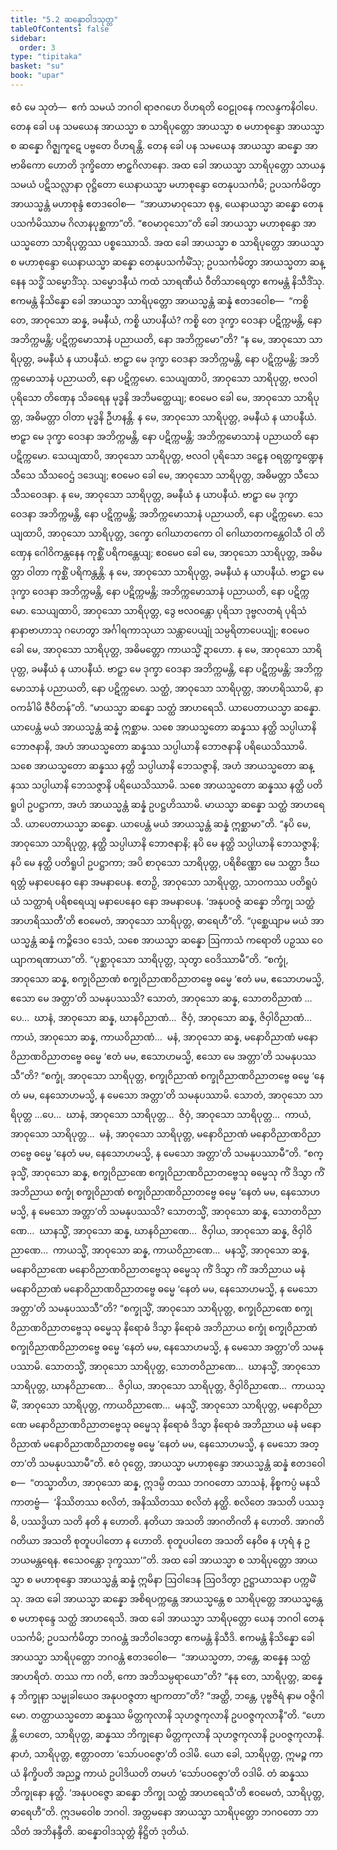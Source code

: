 ```yaml
---
title: "5.2 ဆန္နောဝါဒသုတ္တ"
tableOfContents: false
sidebar:
  order: 3
type: "tipitaka"
basket: "su"
book: "upar"
---
```



<DynamicBreadcrumb />

<Division number="389" book="upar">

<Paragraph number="1132" book="upar">
ဧဝံ မေ သုတံ—  ဧကံ သမယံ ဘဂဝါ ရာဇဂဟေ ဝိဟရတိ ဝေဠုဝနေ ကလန္ဒကနိဝါပေ. တေန ခေါ ပန သမယေန အာယသ္မာ စ သာရိပုတ္တော အာယသ္မာ စ မဟာစုန္ဒော အာယသ္မာ စ ဆန္နော ဂိဇ္ဈကူဋေ ပဗ္ဗတေ ဝိဟရန္တိ. တေန ခေါ ပန သမယေန အာယသ္မာ ဆန္နော အာဗာဓိကော ဟောတိ ဒုက္ခိတော ဗာဠှဂိလာနော. အထ ခေါ အာယသ္မာ သာရိပုတ္တော သာယနှသမယံ ပဋိသလ္လာနာ ဝုဋ္ဌိတော ယေနာယသ္မာ မဟာစုန္ဒော တေနုပသင်္ကမိ; ဥပသင်္ကမိတွာ အာယသ္မန္တံ မဟာစုန္ဒံ ဧတဒဝေါစ—  “အာယာမာဝုသော စုန္ဒ, ယေနာယသ္မာ ဆန္နော တေနုပသင်္ကမိဿာမ ဂိလာနပုစ္ဆကာ”တိ. “ဧဝမာဝုသော”တိ ခေါ အာယသ္မာ မဟာစုန္ဒော အာယသ္မတော သာရိပုတ္တဿ ပစ္စဿောသိ.
</Paragraph>

<Paragraph number="1133" book="upar">
အထ ခေါ အာယသ္မာ စ သာရိပုတ္တော အာယသ္မာ စ မဟာစုန္ဒော ယေနာယသ္မာ ဆန္နော တေနုပသင်္ကမိံသု; ဥပသင်္ကမိတွာ အာယသ္မတာ ဆန္နေန သဒ္ဓိံ သမ္မောဒိံသု. သမ္မောဒနီယံ ကထံ သာရဏီယံ ဝီတိသာရေတွာ ဧကမန္တံ နိသီဒိံသု. ဧကမန္တံ နိသိန္နော ခေါ အာယသ္မာ သာရိပုတ္တော အာယသ္မန္တံ ဆန္နံ ဧတဒဝေါစ—  “ကစ္စိ တေ, အာဝုသော ဆန္န, ခမနီယံ, ကစ္စိ ယာပနီယံ? ကစ္စိ တေ ဒုက္ခာ ဝေဒနာ ပဋိက္ကမန္တိ, နော အဘိက္ကမန္တိ; ပဋိက္ကမောသာနံ ပညာယတိ, နော အဘိက္ကမော”တိ?
</Paragraph>

<Paragraph number="1134" book="upar">
“န မေ, အာဝုသော သာရိပုတ္တ, ခမနီယံ န ယာပနီယံ. ဗာဠှာ မေ ဒုက္ခာ ဝေဒနာ အဘိက္ကမန္တိ, နော ပဋိက္ကမန္တိ; အဘိက္ကမောသာနံ ပညာယတိ, နော ပဋိက္ကမော. သေယျထာပိ, အာဝုသော သာရိပုတ္တ, ဗလဝါ ပုရိသော တိဏှေန သိခရေန မုဒ္ဓနိ အဘိမတ္ထေယျ; ဧဝမေဝ ခေါ မေ, အာဝုသော သာရိပုတ္တ, အဓိမတ္တာ ဝါတာ မုဒ္ဓနိ ဦဟနန္တိ. န မေ, အာဝုသော သာရိပုတ္တ, ခမနီယံ န ယာပနီယံ. ဗာဠှာ မေ ဒုက္ခာ ဝေဒနာ အဘိက္ကမန္တိ, နော ပဋိက္ကမန္တိ; အဘိက္ကမောသာနံ ပညာယတိ နော ပဋိက္ကမော. သေယျထာပိ, အာဝုသော သာရိပုတ္တ, ဗလဝါ ပုရိသော ဒဠှေန ဝရတ္တက္ခဏ္ဍေန သီသေ သီသဝေဌံ ဒဒေယျ; ဧဝမေဝ ခေါ မေ, အာဝုသော သာရိပုတ္တ, အဓိမတ္တာ သီသေ သီသဝေဒနာ. န မေ, အာဝုသော သာရိပုတ္တ, ခမနီယံ န ယာပနီယံ. ဗာဠှာ မေ ဒုက္ခာ ဝေဒနာ အဘိက္ကမန္တိ, နော ပဋိက္ကမန္တိ; အဘိက္ကမောသာနံ ပညာယတိ, နော ပဋိက္ကမော. သေယျထာပိ, အာဝုသော သာရိပုတ္တ, ဒက္ခော ဂေါဃာတကော ဝါ ဂေါဃာတကန္တေဝါသီ ဝါ တိဏှေန ဂေါဝိကန္တနေန ကုစ္ဆိံ ပရိကန္တေယျ; ဧဝမေဝ ခေါ မေ, အာဝုသော သာရိပုတ္တ, အဓိမတ္တာ ဝါတာ ကုစ္ဆိံ ပရိကန္တန္တိ. န မေ, အာဝုသော သာရိပုတ္တ, ခမနီယံ န ယာပနီယံ. ဗာဠှာ မေ ဒုက္ခာ ဝေဒနာ အဘိက္ကမန္တိ, နော ပဋိက္ကမန္တိ; အဘိက္ကမောသာနံ ပညာယတိ, နော ပဋိက္ကမော. သေယျထာပိ, အာဝုသော သာရိပုတ္တ, ဒွေ ဗလဝန္တော ပုရိသာ ဒုဗ္ဗလတရံ ပုရိသံ နာနာဗာဟာသု ဂဟေတွာ အင်္ဂါရကာသုယာ သန္တာပေယျုံ သမ္ပရိတာပေယျုံ; ဧဝမေဝ ခေါ မေ, အာဝုသော သာရိပုတ္တ, အဓိမတ္တော ကာယသ္မိံ ဍာဟော. န မေ, အာဝုသော သာရိပုတ္တ, ခမနီယံ န ယာပနီယံ. ဗာဠှာ မေ ဒုက္ခာ ဝေဒနာ အဘိက္ကမန္တိ, နော ပဋိက္ကမန္တိ; အဘိက္ကမောသာနံ ပညာယတိ, နော ပဋိက္ကမော. သတ္ထံ, အာဝုသော သာရိပုတ္တ, အာဟရိဿာမိ, နာဝကင်္ခါမိ ဇီဝိတန်”တိ.
</Paragraph>

</Division>
<Division number="390" book="upar">

<Paragraph number="1135" book="upar">
“မာယသ္မာ ဆန္နော သတ္ထံ အာဟရေသိ. ယာပေတာယသ္မာ ဆန္နော. ယာပေန္တံ မယံ အာယသ္မန္တံ ဆန္နံ ဣစ္ဆာမ. သစေ အာယသ္မတော ဆန္နဿ နတ္ထိ သပ္ပါယာနိ ဘောဇနာနိ, အဟံ အာယသ္မတော ဆန္နဿ သပ္ပါယာနိ ဘောဇနာနိ ပရိယေသိဿာမိ. သစေ အာယသ္မတော ဆန္နဿ နတ္ထိ သပ္ပါယာနိ ဘေသဇ္ဇာနိ, အဟံ အာယသ္မတော ဆန္နဿ သပ္ပါယာနိ ဘေသဇ္ဇာနိ ပရိယေသိဿာမိ. သစေ အာယသ္မတော ဆန္နဿ နတ္ထိ ပတိရူပါ ဥပဋ္ဌာကာ, အဟံ အာယသ္မန္တံ ဆန္နံ ဥပဋ္ဌဟိဿာမိ. မာယသ္မာ ဆန္နော သတ္ထံ အာဟရေသိ. ယာပေတာယသ္မာ ဆန္နော. ယာပေန္တံ မယံ အာယသ္မန္တံ ဆန္နံ ဣစ္ဆာမာ”တိ.
</Paragraph>

<Paragraph number="1136" book="upar">
“နပိ မေ, အာဝုသော သာရိပုတ္တ, နတ္ထိ သပ္ပါယာနိ ဘောဇနာနိ; နပိ မေ နတ္ထိ သပ္ပါယာနိ ဘေသဇ္ဇာနိ; နပိ မေ နတ္ထိ ပတိရူပါ ဥပဋ္ဌာကာ; အပိ စာဝုသော သာရိပုတ္တ, ပရိစိဏ္ဏော မေ သတ္ထာ ဒီဃရတ္တံ မနာပေနေဝ နော အမနာပေန. ဧတဉှိ, အာဝုသော သာရိပုတ္တ, သာဝကဿ ပတိရူပံ ယံ သတ္ထာရံ ပရိစရေယျ မနာပေနေဝ နော အမနာပေန. ‘အနုပဝဇ္ဇံ ဆန္နော ဘိက္ခု သတ္ထံ အာဟရိဿတီ’တိ ဧဝမေတံ, အာဝုသော သာရိပုတ္တ, ဓာရေဟီ”တိ. “ပုစ္ဆေယျာမ မယံ အာယသ္မန္တံ ဆန္နံ ကဉ္စိဒေဝ ဒေသံ, သစေ အာယသ္မာ ဆန္နော ဩကာသံ ကရောတိ ပဉှဿ ဝေယျာကရဏာယာ”တိ. “ပုစ္ဆာဝုသော သာရိပုတ္တ, သုတွာ ဝေဒိဿာမီ”တိ.
</Paragraph>

</Division>
<Division number="391" book="upar">

<Paragraph number="1137" book="upar">
“စက္ခုံ, အာဝုသော ဆန္န, စက္ခုဝိညာဏံ စက္ခုဝိညာဏဝိညာတဗ္ဗေ ဓမ္မေ ‘ဧတံ မမ, ဧသောဟမသ္မိ, ဧသော မေ အတ္တာ’တိ သမနုပဿသိ? သောတံ, အာဝုသော ဆန္န, သောတဝိညာဏံ …ပေ…  ဃာနံ, အာဝုသော ဆန္န, ဃာနဝိညာဏံ…  ဇိဝှံ, အာဝုသော ဆန္န, ဇိဝှါဝိညာဏံ…  ကာယံ, အာဝုသော ဆန္န, ကာယဝိညာဏံ…  မနံ, အာဝုသော ဆန္န, မနောဝိညာဏံ မနောဝိညာဏဝိညာတဗ္ဗေ ဓမ္မေ ‘ဧတံ မမ, ဧသောဟမသ္မိ, ဧသော မေ အတ္တာ’တိ သမနုပဿသီ”တိ?
</Paragraph>

<Paragraph number="1138" book="upar">
“စက္ခုံ, အာဝုသော သာရိပုတ္တ, စက္ခုဝိညာဏံ စက္ခုဝိညာဏဝိညာတဗ္ဗေ ဓမ္မေ ‘နေတံ မမ, နေသောဟမသ္မိ, န မေသော အတ္တာ’တိ သမနုပဿာမိ. သောတံ, အာဝုသော သာရိပုတ္တ …ပေ…  ဃာနံ, အာဝုသော သာရိပုတ္တ…  ဇိဝှံ, အာဝုသော သာရိပုတ္တ…  ကာယံ, အာဝုသော သာရိပုတ္တ…  မနံ, အာဝုသော သာရိပုတ္တ, မနောဝိညာဏံ မနောဝိညာဏဝိညာတဗ္ဗေ ဓမ္မေ ‘နေတံ မမ, နေသောဟမသ္မိ, န မေသော အတ္တာ’တိ သမနုပဿာမီ”တိ.
</Paragraph>

</Division>
<Division number="392" book="upar">

<Paragraph number="1139" book="upar">
“စက္ခုသ္မိံ, အာဝုသော ဆန္န, စက္ခုဝိညာဏေ စက္ခုဝိညာဏဝိညာတဗ္ဗေသု ဓမ္မေသု ကိံ ဒိသွာ ကိံ အဘိညာယ စက္ခုံ စက္ခုဝိညာဏံ စက္ခုဝိညာဏဝိညာတဗ္ဗေ ဓမ္မေ ‘နေတံ မမ, နေသောဟမသ္မိ, န မေသော အတ္တာ’တိ သမနုပဿသိ? သောတသ္မိံ, အာဝုသော ဆန္န, သောတဝိညာဏေ…  ဃာနသ္မိံ, အာဝုသော ဆန္န, ဃာနဝိညာဏေ…  ဇိဝှါယ, အာဝုသော ဆန္န, ဇိဝှါဝိညာဏေ…  ကာယသ္မိံ, အာဝုသော ဆန္န, ကာယဝိညာဏေ…  မနသ္မိံ, အာဝုသော ဆန္န, မနောဝိညာဏေ မနောဝိညာဏဝိညာတဗ္ဗေသု ဓမ္မေသု ကိံ ဒိသွာ ကိံ အဘိညာယ မနံ မနောဝိညာဏံ မနောဝိညာဏဝိညာတဗ္ဗေ ဓမ္မေ ‘နေတံ မမ, နေသောဟမသ္မိ, န မေသော အတ္တာ’တိ သမနုပဿသီ”တိ?
</Paragraph>

<Paragraph number="1140" book="upar">
“စက္ခုသ္မိံ, အာဝုသော သာရိပုတ္တ, စက္ခုဝိညာဏေ စက္ခုဝိညာဏဝိညာတဗ္ဗေသု ဓမ္မေသု နိရောဓံ ဒိသွာ နိရောဓံ အဘိညာယ စက္ခုံ စက္ခုဝိညာဏံ စက္ခုဝိညာဏဝိညာတဗ္ဗေ ဓမ္မေ ‘နေတံ မမ, နေသောဟမသ္မိ, န မေသော အတ္တာ’တိ သမနုပဿာမိ. သောတသ္မိံ, အာဝုသော သာရိပုတ္တ, သောတဝိညာဏေ…  ဃာနသ္မိံ, အာဝုသော သာရိပုတ္တ, ဃာနဝိညာဏေ…  ဇိဝှါယ, အာဝုသော သာရိပုတ္တ, ဇိဝှါဝိညာဏေ…  ကာယသ္မိံ, အာဝုသော သာရိပုတ္တ, ကာယဝိညာဏေ…  မနသ္မိံ, အာဝုသော သာရိပုတ္တ, မနောဝိညာဏေ မနောဝိညာဏဝိညာတဗ္ဗေသု ဓမ္မေသု နိရောဓံ ဒိသွာ နိရောဓံ အဘိညာယ မနံ မနောဝိညာဏံ မနောဝိညာဏဝိညာတဗ္ဗေ ဓမ္မေ ‘နေတံ မမ, နေသောဟမသ္မိ, န မေသော အတ္တာ’တိ သမနုပဿာမီ”တိ.
</Paragraph>

</Division>
<Division number="393" book="upar">

<Paragraph number="1141" book="upar">
ဧဝံ ဝုတ္တေ, အာယသ္မာ မဟာစုန္ဒော အာယသ္မန္တံ ဆန္နံ ဧတဒဝေါစ—  “တသ္မာတိဟ, အာဝုသော ဆန္န, ဣဒမ္ပိ တဿ ဘဂဝတော သာသနံ, နိစ္စကပ္ပံ မနသိ ကာတဗ္ဗံ—  ‘နိဿိတဿ စလိတံ, အနိဿိတဿ စလိတံ နတ္ထိ. စလိတေ အသတိ ပဿဒ္ဓိ, ပဿဒ္ဓိယာ သတိ နတိ န ဟောတိ. နတိယာ အသတိ အာဂတိဂတိ န ဟောတိ. အာဂတိဂတိယာ အသတိ စုတူပပါတော န ဟောတိ. စုတူပပါတေ အသတိ နေဝိဓ န ဟုရံ န ဥဘယမန္တရေန. ဧသေဝန္တော ဒုက္ခဿာ’”တိ. အထ ခေါ အာယသ္မာ စ သာရိပုတ္တော အာယသ္မာ စ မဟာစုန္ဒော အာယသ္မန္တံ ဆန္နံ ဣမိနာ ဩဝါဒေန ဩဝဒိတွာ ဥဋ္ဌာယာသနာ ပက္ကမိံသု.
</Paragraph>

</Division>
<Division number="394" book="upar">

<Paragraph number="1142" book="upar">
အထ ခေါ အာယသ္မာ ဆန္နော အစိရပက္ကန္တေ အာယသ္မန္တေ စ သာရိပုတ္တေ အာယသ္မန္တေ စ မဟာစုန္ဒေ သတ္ထံ အာဟရေသိ. အထ ခေါ အာယသ္မာ သာရိပုတ္တော ယေန ဘဂဝါ တေနုပသင်္ကမိ; ဥပသင်္ကမိတွာ ဘဂဝန္တံ အဘိဝါဒေတွာ ဧကမန္တံ နိသီဒိ. ဧကမန္တံ နိသိန္နော ခေါ အာယသ္မာ သာရိပုတ္တော ဘဂဝန္တံ ဧတဒဝေါစ—  “အာယသ္မတာ, ဘန္တေ, ဆန္နေန သတ္ထံ အာဟရိတံ. တဿ ကာ ဂတိ, ကော အဘိသမ္ပရာယော”တိ? “နနု တေ, သာရိပုတ္တ, ဆန္နေန ဘိက္ခုနာ သမ္မုခါယေဝ အနုပဝဇ္ဇတာ ဗျာကတာ”တိ? “အတ္ထိ, ဘန္တေ, ပုဗ္ဗဇိရံ နာမ ဝဇ္ဇိဂါမော. တတ္ထာယသ္မတော ဆန္နဿ မိတ္တကုလာနိ သုဟဇ္ဇကုလာနိ ဥပဝဇ္ဇကုလာနီ”တိ. “ဟောန္တိ ဟေတေ, သာရိပုတ္တ, ဆန္နဿ ဘိက္ခုနော မိတ္တကုလာနိ သုဟဇ္ဇကုလာနိ ဥပဝဇ္ဇကုလာနိ. နာဟံ, သာရိပုတ္တ, ဧတ္တာဝတာ ‘သော်ပဝဇ္ဇော’တိ ဝဒါမိ. ယော ခေါ, သာရိပုတ္တ, ဣမဉ္စ ကာယံ နိက္ခိပတိ အညဉ္စ ကာယံ ဥပါဒိယတိ တမဟံ ‘သော်ပဝဇ္ဇော’တိ ဝဒါမိ. တံ ဆန္နဿ ဘိက္ခုနော နတ္ထိ. ‘အနုပဝဇ္ဇော ဆန္နော ဘိက္ခု သတ္ထံ အာဟရေသီ’တိ ဧဝမေတံ, သာရိပုတ္တ, ဓာရေဟီ”တိ.
</Paragraph>

<Paragraph number="1143" book="upar">
ဣဒမဝေါစ ဘဂဝါ. အတ္တမနော အာယသ္မာ သာရိပုတ္တော ဘဂဝတော ဘာသိတံ အဘိနန္ဒီတိ.

</Paragraph>
</Division>

<Paragraph number="1144" type="center" book="upar">
ဆန္နောဝါဒသုတ္တံ နိဋ္ဌိတံ ဒုတိယံ.
</Paragraph>